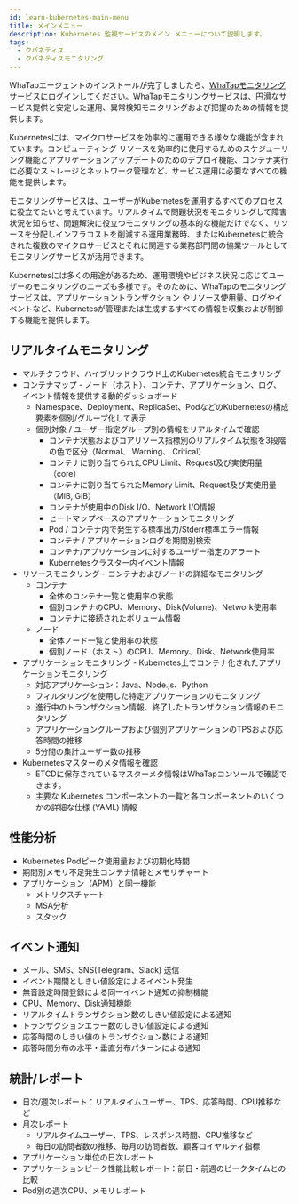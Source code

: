 ```yaml
---
id: learn-kubernetes-main-menu
title: メインメニュー
description: Kubernetes 監視サービスのメイン メニューについて説明します。
tags:
  - クバネティス
  - クバネティスモニタリング
---
```


WhaTapエージェントのインストールが完了しましたら、[WhaTapモニタリングサービス](https://service.whatap.io)にログインしてください。WhaTapモニタリングサービスは、円滑なサービス提供と安定した運用、異常検知モニタリングおよび把握のための情報を提供します。

Kubernetesには、マイクロサービスを効率的に運用できる様々な機能が含まれています。コンピューティング リソースを効率的に使用するためのスケジューリング機能とアプリケーションアップデートのためのデプロイ機能、コンテナ実行に必要なストレージとネットワーク管理など、サービス運用に必要なすべての機能を提供します。

モニタリングサービスは、ユーザーがKubernetesを運用するすべてのプロセスに役立てたいと考えています。リアルタイムで問題状況をモニタリングして障害状況を知らせ、問題解決に役立つモニタリングの基本的な機能だけでなく、リソースを分配しインフラコストを削減する運用業務時、またはKubernetesに統合された複数のマイクロサービスとそれに関連する業務部門間の協業ツールとしてモニタリングサービスが活用できます。

Kubernetesには多くの用途があるため、運用環境やビジネス状況に応じてユーザーのモニタリングのニーズも多様です。そのために、WhaTapのモニタリングサービスは、アプリケーショントランザクション
やリソース使用量、ログやイベントなど、Kubernetesが管理または生成するすべての情報を収集および制御する機能を提供します。

## リアルタイムモニタリング

-   マルチクラウド、ハイブリッドクラウド上のKubernetes統合モニタリング
-   コンテナマップ - ノード（ホスト）、コンテナ、アプリケーション、ログ、イベント情報を提供する動的ダッシュボード
    -   Namespace、Deployment、ReplicaSet、PodなどのKubernetesの構成要素を個別/グループ化して表示
    -   個別対象 / ユーザー指定グループ別の情報をリアルタイムで確認
        -   コンテナ状態およびコアリソース指標別のリアルタイム状態を3段階の色で区分（Normal、 Warning、 Critical）
        -   コンテナに割り当てられたCPU Limit、Request及び実使用量（core）
        -   コンテナに割り当てられたMemory Limit、Request及び実使用量（MiB, GiB）
        -   コンテナが使用中のDisk I/O、Network I/O情報
        -   ヒートマップベースのアプリケーションモニタリング
        -   Pod / コンテナ内で発生する標準出力/Stderr標準エラー情報
        -   コンテナ / アプリケーションログを期間別検索
        -   コンテナ/アプリケーションに対するユーザー指定のアラート
        -   Kubernetesクラスター内イベント情報
-   リソースモニタリング - コンテナおよびノードの詳細なモニタリング
    -   コンテナ
        -   全体のコンテナ一覧と使用率の状態
        -   個別コンテナのCPU、Memory、Disk(Volume)、Network使用率
        -   コンテナに接続されたボリューム情報
    -   ノード
        -   全体ノード一覧と使用率の状態
        -   個別ノード（ホスト）のCPU、Memory、Disk、Network使用率
-   アプリケーションモニタリング - Kubernetes上でコンテナ化されたアプリケーションモニタリング
    -   対応アプリケーション：Java、Node.js、Python
    -   フィルタリングを使用した特定アプリケーションのモニタリング
    -   進行中のトランザクション情報、終了したトランザクション情報のモニタリング
    -   アプリケーショングループおよび個別アプリケーションのTPSおよび応答時間の推移
    -   5分間の集計ユーザー数の推移
-   Kubernetesマスターのメタ情報を確認
    -   ETCDに保存されているマスターメタ情報はWhaTapコンソールで確認できます。
    -   主要な Kubernetes コンポーネントの一覧と各コンポーネントのいくつかの詳細な仕様 (YAML) 情報

## 性能分析

-   Kubernetes Podピーク使用量および初期化時間
-   期間別メモリ不足発生コンテナ情報とメモリチャート
-   アプリケーション（APM）と同一機能
    -   メトリクスチャート
    -   MSA分析
    -   スタック

## イベント通知

-   メール、SMS、SNS(Telegram、Slack) 送信
-   イベント期間としきい値設定によるイベント発生
-   無音設定時間登録による同一イベント通知の抑制機能
-   CPU、Memory、Disk通知機能
-   リアルタイムトランザクション数のしきい値設定による通知
-   トランザクションエラー数のしきい値設定による通知
-   応答時間のしきい値のトランザクション数による通知
-   応答時間分布の水平・垂直分布パターンによる通知

## 統計/レポート

-   日次/週次レポート：リアルタイムユーザー、TPS、応答時間、CPU推移など
-   月次レポート
    -   リアルタイムユーザー、TPS、レスポンス時間、CPU推移など
    -   毎日の訪問者数の推移、毎月の訪問者数、顧客ロイヤルティ指標
-   アプリケーション単位の日次レポート
-   アプリケーションピーク性能比較レポート：前日・前週のピークタイムとの比較
-   Pod別の週次CPU、メモリレポート
